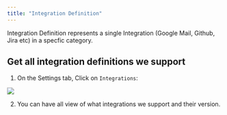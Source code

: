 ```yaml
---
title: "Integration Definition"
---
```


Integration Definition represents a single Integration (Google Mail, Github, Jira etc) in a specfic category.

## Get all integration definitions we support

1. On the Settings tab, Click on `Integrations`:

<Frame>
  <img src="/images/integration_definition/integration_definitions.png" />
</Frame>

2. You can have all view of what integrations we support and their version.
